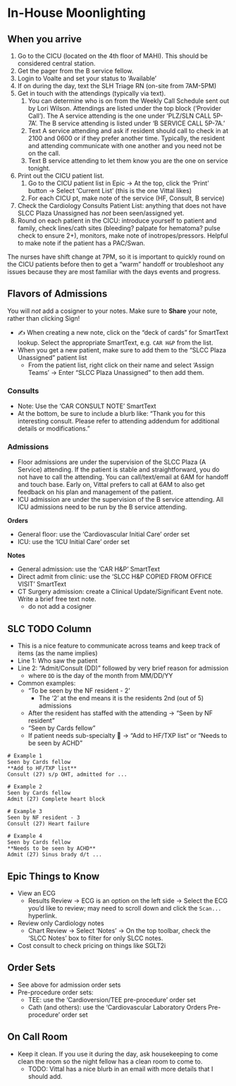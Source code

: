 # In-House Moonlighting

## When you arrive

1.  Go to the CICU (located on the 4th floor of MAHI). This should be considered central station.
2.  Get the pager from the B service fellow.
3.  Login to Voalte and set your status to 'Available'
4.  If on during the day, text the SLH Triage RN (on-site from 7AM-5PM)
5.  Get in touch with the attendings (typically via text).
    1.  You can determine who is on from the Weekly Call Schedule sent out by Lori Wilson. Attendings are listed under the top block ('Provider Call'). The A service attending is the one under 'PLZ/SLN CALL 5P-7A'. The B service attending is listed under 'B SERVICE CALL 5P-7A.'
    2. Text A service attending and ask if resident should call to check in at 2100 and 0600 or if they prefer another time. Typically, the resident and attending communicate with one another and you need not be on the call.
    3. Text B service attending to let them know you are the one on service tonight.
6.  Print out the CICU patient list.
    1.  Go to the CICU patient list in Epic → At the top, click the 'Print' button → Select 'Current List' (this is the one Vittal likes)
    2. For each CICU pt, make note of the service (HF, Consult, B service)
7. Check the Cardiology Consults Patient List: anything that does not have SLCC Plaza Unassigned has _not_ been seen/assigned yet.
8. Round on each patient in the CICU: introduce yourself to patient and family, check lines/cath sites (bleeding? palpate for hematoma? pulse check to ensure 2+), monitors, make note of inotropes/pressors. Helpful to make note if the patient has a PAC/Swan.

:::{.callout-tip}
The nurses have shift change at 7PM, so it is important to quickly round on the CICU patients before then to get a "warm" handoff or troubleshoot any issues because they are most familiar with the days events and progress.
:::

## Flavors of Admissions

:::{.callout-caution}
You will _not_ add a cosigner to your notes. Make sure to **Share** your note, rather than clicking Sign!
:::

- ✍️ When creating a new note, click on the "deck of cards" for SmartText lookup. Select the appropriate SmartText, e.g. `CAR H&P` from the list.
- When you get a new patient, make sure to add them to the "SLCC Plaza Unassigned" patient list
  - From the patient list, right click on their name and select 'Assign Teams' → Enter "SLCC Plaza Unassigned" to then add them.

### Consults

- Note: Use the 'CAR CONSULT NOTE' SmartText
- At the bottom, be sure to include a blurb like: "Thank you for this interesting consult. Please refer to attending addendum for additional details or modifications."

### Admissions

- Floor admissions are under the supervision of the SLCC Plaza (A Service) attending. If the patient is stable and straightforward, you do not have to call the attending. You can call/text/email at 6AM for handoff and touch base. Early on, Vittal prefers to call at 6AM to also get feedback on his plan and management of the patient.
- ICU admission are under the supervision of the B service attending. All ICU admissions need to be run by the B service attending.

**Orders**

- General floor: use the 'Cardiovascular Initial Care' order set
- ICU: use the 'ICU Initial Care' order set

**Notes**

- General admission: use the 'CAR H&P' SmartText
- Direct admit from clinic: use the 'SLCC H&P COPIED FROM OFFICE VISIT' SmartText
- CT Surgery admission: create a Clinical Update/Significant Event note. Write a brief free text note.
  - do not add a cosigner
  
## SLC TODO Column

- This is a nice feature to communicate across teams and keep track of items (as the name implies)
- Line 1: Who saw the patient
- Line 2: "Admit/Consult (DD)" followed by very brief reason for admission
  - where `DD` is the day of the month from MM/DD/YY
- Common examples:
  - "To be seen by the NF resident - 2'
    - The '2' at the end means it is the residents 2nd (out of 5) admissions
  - After the resident has staffed with the attending → "Seen by NF resident"
  - "Seen by Cards fellow"
  - If patient needs sub-specialty 👀 → "Add to HF/TXP list" or "Needs to be seen by ACHD"
  
```text
# Example 1
Seen by Cards fellow
**Add to HF/TXP list**
Consult (27) s/p OHT, admitted for ...

# Example 2
Seen by Cards fellow
Admit (27) Complete heart block

# Example 3
Seen by NF resident - 3
Consult (27) Heart failure

# Example 4
Seen by Cards fellow
**Needs to be seen by ACHD**
Admit (27) Sinus brady d/t ...
```

## Epic Things to Know

- View an ECG
  - Results Review → ECG is an option on the left side → Select the ECG you'd like to review; may need to scroll down and click the `Scan...` hyperlink.
- Review only Cardiology notes
  - Chart Review → Select 'Notes' → On the top toolbar, check the 'SLCC Notes' box to filter for only SLCC notes.
- Cost consult to check pricing on things like SGLT2i
  
## Order Sets

- See above for admission order sets
- Pre-procedure order sets:
  - TEE: use the 'Cardioversion/TEE pre-procedure' order set
  - Cath (and others): use the 'Cardiovascular Laboratory Orders Pre-procedure' order set
  
## On Call Room

- Keep it clean. If you use it during the day, ask housekeeping to come clean the room so the night fellow has a clean room to come to.
  - TODO: Vittal has a nice blurb in an email with more details that I should add.